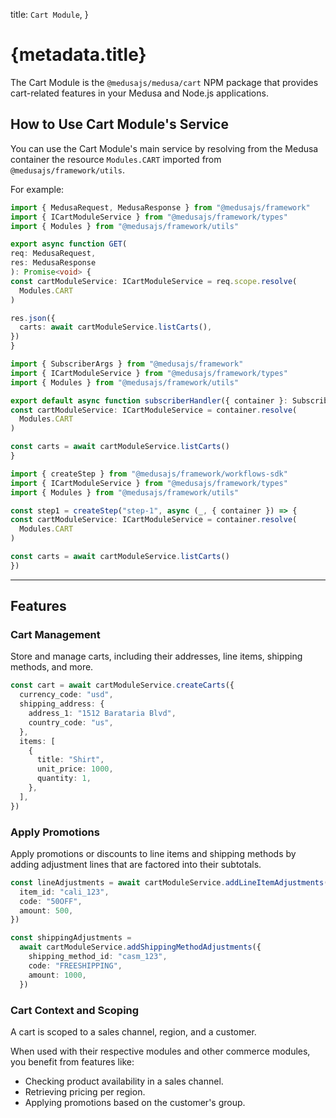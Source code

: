 
  title: `Cart Module`,
}

# {metadata.title}

The Cart Module is the `@medusajs/medusa/cart` NPM package that provides cart-related features in your Medusa and Node.js applications.

## How to Use Cart Module's Service

You can use the Cart Module's main service by resolving from the Medusa container the resource `Modules.CART` imported from `@medusajs/framework/utils`.

For example:

<CodeTabs groupId="resource-type">
  <CodeTab label="API Route" value="api-route">

  ```ts title="src/api/store/custom/route.ts"
  import { MedusaRequest, MedusaResponse } from "@medusajs/framework"
  import { ICartModuleService } from "@medusajs/framework/types"
  import { Modules } from "@medusajs/framework/utils"

export async function GET(
  req: MedusaRequest,
  res: MedusaResponse
): Promise<void> {
  const cartModuleService: ICartModuleService = req.scope.resolve(
    Modules.CART
  )

  res.json({
    carts: await cartModuleService.listCarts(),
  })
}
```

  </CodeTab>
  <CodeTab label="Subscriber" value="subscribers">

  ```ts title="src/subscribers/custom-handler.ts"
  import { SubscriberArgs } from "@medusajs/framework"
  import { ICartModuleService } from "@medusajs/framework/types"
  import { Modules } from "@medusajs/framework/utils"

export default async function subscriberHandler({ container }: SubscriberArgs) {
  const cartModuleService: ICartModuleService = container.resolve(
    Modules.CART
  )

  const carts = await cartModuleService.listCarts()
}
```

  </CodeTab>
  <CodeTab label="Workflow Step" value="workflow-step">

  ```ts title="src/workflows/hello-world/step1.ts"
  import { createStep } from "@medusajs/framework/workflows-sdk"
  import { ICartModuleService } from "@medusajs/framework/types"
  import { Modules } from "@medusajs/framework/utils"

const step1 = createStep("step-1", async (_, { container }) => {
  const cartModuleService: ICartModuleService = container.resolve(
    Modules.CART
  )

  const carts = await cartModuleService.listCarts()
})
```

  </CodeTab>
</CodeTabs>

---

## Features

### Cart Management

Store and manage carts, including their addresses, line items, shipping methods, and more.

```ts
const cart = await cartModuleService.createCarts({
  currency_code: "usd",
  shipping_address: {
    address_1: "1512 Barataria Blvd",
    country_code: "us",
  },
  items: [
    {
      title: "Shirt",
      unit_price: 1000,
      quantity: 1,
    },
  ],
})
```

### Apply Promotions

Apply promotions or discounts to line items and shipping methods by adding adjustment lines that are factored into their subtotals.

```ts
const lineAdjustments = await cartModuleService.addLineItemAdjustments({
  item_id: "cali_123",
  code: "50OFF",
  amount: 500,
})

const shippingAdjustments =
  await cartModuleService.addShippingMethodAdjustments({
    shipping_method_id: "casm_123",
    code: "FREESHIPPING",
    amount: 1000,
  })
```

### Cart Context and Scoping

A cart is scoped to a sales channel, region, and a customer.

When used with their respective modules and other commerce modules, you benefit from features like:

- Checking product availability in a sales channel.
- Retrieving pricing per region.
- Applying promotions based on the customer's group.

